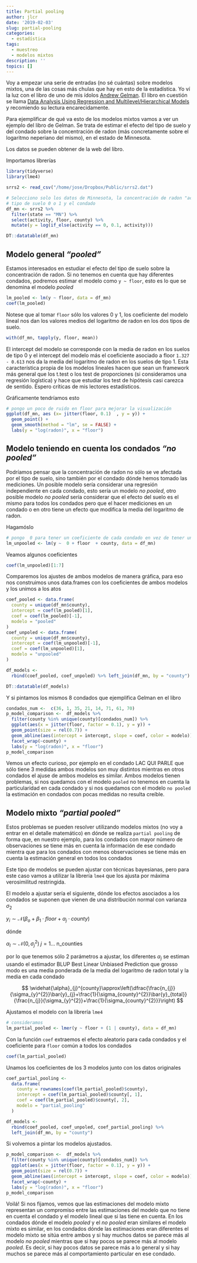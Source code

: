 ```yaml
---
title: Partial pooling
author: jlcr
date: '2019-02-03'
slug: partial-pooling
categories:
  - estadística
tags:
  - muestreo
  - modelos mixtos
description: ''
topics: []
---
```


Voy a empezar una serie de entradas (no sé cuántas) sobre modelos mixtos, una de las cosas más chulas que hay en esto de la estadística. Yo ví la luz con el libro de uno de mis ídolos [Andrew Gelman](https://statmodeling.stat.columbia.edu/). El libro en cuestión se llama [Data Analysis Using Regression and Multilevel/Hierarchical Models](http://www.stat.columbia.edu/~gelman/arm/) y recomiendo su lectura encarecidamente.

Para ejemplificar de qué va esto de los modelos mixtos vamos a ver un ejemplo del libro de Gelman. Se trata de estimar el efecto del tipo de suelo y del condado sobre la concentración de radon (más concretamente sobre el logaritmo neperiano del mismo), en el estado de Minnesota.


Los datos se pueden obtener de la web del libro. 

Importamos librerías

```r
library(tidyverse)
library(lme4)
```



```r
srrs2 <- read_csv("/home/jose/Dropbox/Public/srrs2.dat")

# Selecciono solo los datos de Minnesota, la concentración de radon "activity", el 
# tipo de suelo 0 o 1 y el condado
df_mn <- srrs2 %>%
  filter(state == "MN") %>% 
  select(activity, floor, county) %>%
  mutate(y = log(if_else(activity == 0, 0.1, activity)))

DT::datatable(df_mn)
```


## Modelo general *"pooled"*

Estamos interesados en estudiar el efecto del tipo de suelo sobre la concentración de radon. Si no tenemos en cuenta que hay diferentes condados, podremos estimar el modelo como `y ~ floor`, esto es lo que se denomina el modelo *pooled* 

```r
lm_pooled <- lm(y ~ floor, data = df_mn)
coef(lm_pooled)
```

Notese que al tomar `floor`  sólo los valores 0 y 1, los coeficiente del modelo lineal nos dan los valores medios del logaritmo de radon en los dos tipos de suelo.


```r
with(df_mn, tapply(y, floor, mean))
```
 El intercept del modelo se corresponde con la media de radon en los suelos de tipo 0 y el intercept del modelo más el coeficiente asociado a floor `1.327  - 0.613` nos da la media del logaritmo de radon en los suelos de tipo 1. Esta característica propia de los modelos lineales hacen que sean un framework más general que los t.test o los test de proporciones (si consideramos una regresión logística) y hace que estudiar los test de hipótesis casi carezca de sentido. Espero críticas de mis lectores estadísticos.
 
 
 Gráficamente tendríamos esto
 
```r
# pongo un poco de ruido en floor para mejorar la visualización
ggplot(df_mn, aes (x= jitter(floor, 0.1)  , y = y)) +
  geom_point() +
  geom_smooth(method = "lm", se = FALSE) +
  labs(y = "log(radon)", x = "floor")
```
 

## Modelo teniendo en cuenta los condados *"no pooled"*

Podríamos pensar que la concentración de radon no sólo se ve afectada por el tipo de suelo, sino también por el condado dónde hemos tomado las mediciones. Un posible modelo sería considerar una regresión independiente en cada condado, esto sería un modelo *no pooled*, otro posible modelo *no pooled* sería considerar que el efecto del suelo es el mismo para todos los condados pero que el hacer mediciones en un condado o en otro tiene un efecto que modifica la media del logaritmo de radon.

Hagamóslo

```r
# pongo  0 para tener un coeficiente de cada condado en vez de tener uno que sea la categoría de referencia y su efecto esté dentro del intercept
lm_unpooled <- lm(y ~  0 + floor  + county, data = df_mn)

```

Veamos algunos coeficientes

```r
coef(lm_unpooled)[1:7]
```


Comparemos los ajustes de ambos modelos de manera gráfica, para eso nos construimos unos data.frames con los coeficientes de ambos modelos y los unimos a los atos

```r
coef_pooled <- data.frame(
  county = unique(df_mn$county),
  intercept = coef(lm_pooled)[1],
  coef = coef(lm_pooled)[-1],
  modelo = "pooled"
)
coef_unpoled <- data.frame(
  county = unique(df_mn$county),
  intercept = coef(lm_unpooled)[-1],
  coef = coef(lm_unpooled)[1],
  modelo = "unpooled"
)

df_models <-
  rbind(coef_pooled, coef_unpoled) %>% left_join(df_mn, by = "county")

DT::datatable(df_models)

```

Y si pintamos los mismos 8 condados que ejemplifica Gelman en el libro

```r
condados_num <-  c(36, 1, 35, 21, 14, 71, 61, 70)
p_model_comparison <-  df_models %>% 
  filter(county %in% unique(county)[condados_num]) %>% 
  ggplot(aes(x = jitter(floor, factor = 0.1), y = y)) + 
  geom_point(size = rel(0.7)) +
  geom_abline(aes(intercept = intercept, slope = coef, color = modelo))  +
  facet_wrap(~county) +
  labs(y = "log(radon)", x = "floor")
p_model_comparison
```

Vemos un efecto curioso, por ejemplo en el condado LAC QUI PARLE que sólo tiene 3 medidas ambos modelos son muy distintos mientras en otros condados el ajuse de ambos modelos es similar. Ambos modelos tienen problemas, si nos  quedamos con el modelo `pooled` no tenemos en cuenta la particularidad en cada condado y si nos quedamos con el modelo `no pooled` la estimación en condados con pocas medidas no resulta creíble. 



## Modelo mixto *"partial pooled"*

Estos problemas se pueden resolver utilizando modelos mixtos (no voy a entrar en el detalle matemático) en dónde se realiza `partial pooling` de forma que, en nuestro ejemplo, para los condados con mayor número de observaciones se tiene más en cuenta la información de ese condado mientra que para los condados con menos observaciones se tiene más en cuenta la estimación general en todos los condados

Este tipo de modelos se pueden ajustar con técnicas bayesianas, pero para este caso vamos a utilizar la librería `lme4` que los ajusta por máxima verosimilitud restringida.

El modelo a ajustar sería el siguiente, dónde los efectos asociados a los condados se suponen que vienen de una distribución normal con varianza $\sigma_2$ 


$y_i \sim \mathcal{N}(\beta_o + \beta_1 \cdot floor + \alpha_j \cdot county )$

dónde 

$\alpha_l \sim \mathcal{N}(0, \sigma^{2}_{j} ) \; j = 1 \ldots \; \text{n_counties}$

por lo que tenemos sólo 2 parámetros a ajustar, los diferentes $\alpha_j$ se estiman usando el estimador BLUP Best Linear Unbiased Prediction que grosso modo es una media ponderada de la media del logaritmo de radon total y  la media en cada condado

$$ \widehat{\alpha}_{j}^{county}\approx\left(\dfrac{\frac{n_{j}}{\sigma_{y}^{2}}\bar{y}_{j}+\frac{1}{\sigma_{county}^{2}}\bar{y}_{total}}{\frac{n_{j}}{\sigma_{y}^{2}}+\frac{1}{\sigma_{county}^{2}}}\right) $$

Ajustamos el modelo con la librería `lme4`

```r
# consideramos
lm_partial_pooled <- lmer(y ~ floor + (1 | county), data = df_mn)

```
Con la función `coef` extraemos el efecto aleatorio para cada condados y el coeficiente para `floor` común a todos los condados
```r
coef(lm_partial_pooled)
```


Unamos los coeficientes de los 3 modelos junto con los datos originales

```r
coef_partial_pooling <-
  data.frame(
    county = rownames(coef(lm_partial_pooled)$county),
    intercept = coef(lm_partial_pooled)$county[, 1],
    coef = coef(lm_partial_pooled)$county[, 2],
    modelo = "partial_pooling"
  )

df_models <-
  rbind(coef_pooled, coef_unpoled, coef_partial_pooling) %>%
  left_join(df_mn, by = "county")
```

Si volvemos a pintar los modelos ajustados.

```r
p_model_comparison <-  df_models %>% 
  filter(county %in% unique(county)[condados_num]) %>% 
  ggplot(aes(x = jitter(floor, factor = 0.1), y = y)) + 
  geom_point(size = rel(0.7)) +
  geom_abline(aes(intercept = intercept, slope = coef, color = modelo))  +
  facet_wrap(~county) +
  labs(y = "log(radon)", x = "floor")
p_model_comparison
```

Voilá! Si nos fijamos, vemos que las estimaciones del modelo mixto representan un compromiso entre las estimaciones del modelo que no tiene en cuenta el condado y el modelo  lineal que si las tiene en cuenta. En los condados dónde el modelo *pooled* y el *no pooled* eran similares el modelo mixto es similar, en los condados dónde las estimaciones eran diferentes el modelo mixto se sitúa entre ambos y si hay muchos datos se parece más al modelo *no pooled* mientras que si hay pocos se parece más al modelo *pooled*. Es decir, si hay pocos datos se parece más a lo general y si hay muchos se parece más al comportamiento particular en ese condado. 


